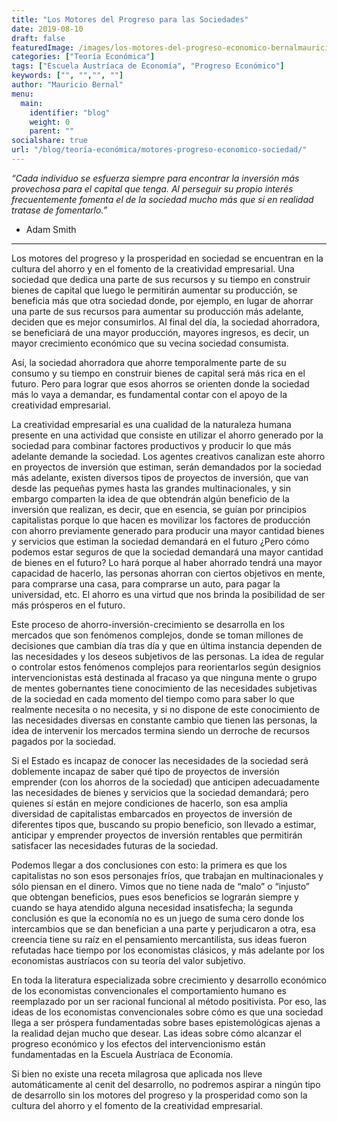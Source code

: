 ```yaml
---
title: "Los Motores del Progreso para las Sociedades"
date: 2019-08-10
draft: false
featuredImage: /images/los-motores-del-progreso-economico-bernalmauricio.jpg
categories: ["Teoría Económica"]
tags: ["Escuela Austríaca de Economía", "Progreso Económico"]
keywords: ["", "","", ""]
author: "Mauricio Bernal"
menu:
  main:
    identifier: "blog"
    weight: 0 
    parent: ""
socialshare: true
url: "/blog/teoría-económica/motores-progreso-economico-sociedad/"
---
```

*"Cada individuo se esfuerza siempre para encontrar la inversión más provechosa para el capital que tenga. Al perseguir su propio interés frecuentemente fomenta el de la sociedad mucho más que si en realidad tratase de fomentarlo."* 

- Adam Smith

---

Los motores del progreso y la prosperidad en sociedad se encuentran en la cultura del ahorro y en el fomento de la creatividad empresarial. Una sociedad que dedica una parte de sus recursos y su tiempo en construir bienes de capital que luego le permitirán aumentar su producción, se beneficia más que otra sociedad donde, por ejemplo, en lugar de ahorrar una parte de sus recursos para aumentar su producción más adelante, deciden que es mejor consumirlos. Al final del día, la sociedad ahorradora, se beneficiará de una mayor producción, mayores ingresos, es decir, un mayor crecimiento económico que su vecina sociedad consumista.

Así, la sociedad ahorradora que ahorre temporalmente parte de su consumo y su tiempo en construir bienes de capital será más rica en el futuro. Pero para lograr que esos ahorros se orienten donde la sociedad más lo vaya a demandar, es fundamental contar con el apoyo de la creatividad empresarial.

La creatividad empresarial es una cualidad de la naturaleza humana presente en una actividad que consiste en utilizar el ahorro generado por la sociedad para combinar factores productivos y producir lo que más adelante demande la sociedad. Los agentes creativos canalizan este ahorro en proyectos de inversión que estiman, serán demandados por la sociedad más adelante, existen diversos tipos de proyectos de inversión, que van desde las pequeñas pymes hasta las grandes multinacionales, y sin embargo comparten la idea de que obtendrán algún beneficio de la inversión que realizan, es decir, que en esencia, se guían por principios capitalistas porque lo que hacen es movilizar los factores de producción con ahorro previamente generado para producir una mayor cantidad bienes y servicios que estiman la sociedad demandará en el futuro ¿Pero cómo podemos estar seguros de que la sociedad demandará una mayor cantidad de bienes en el futuro? Lo hará porque al haber ahorrado tendrá una mayor capacidad de hacerlo, las personas ahorran con ciertos objetivos en mente, para comprarse una casa, para comprarse un auto, para pagar la universidad, etc. El ahorro es una virtud que nos brinda la posibilidad de ser más prósperos en el futuro.

Este proceso de ahorro-inversión-crecimiento se desarrolla en los mercados que son fenómenos complejos, donde se toman millones de decisiones que cambian día tras día y que en última instancia dependen de las necesidades y los deseos subjetivos de las personas. La idea de regular o controlar estos fenómenos complejos para reorientarlos según designios intervencionistas está destinada al fracaso ya que ninguna mente o grupo de mentes gobernantes tiene conocimiento de las necesidades subjetivas de la sociedad en cada momento del tiempo como para  saber lo que realmente necesita o no necesita, y si no dispone de este conocimiento de las necesidades diversas en constante cambio que tienen las personas, la idea de intervenir los mercados termina siendo un derroche de recursos pagados por la sociedad.

Si el Estado es incapaz de conocer las necesidades de la sociedad será doblemente incapaz de saber qué tipo de proyectos de inversión emprender (con los ahorros de la sociedad) que anticipen adecuadamente las necesidades de bienes y servicios que la sociedad demandará; pero quienes sí están en mejore condiciones de hacerlo, son esa amplia diversidad de capitalistas embarcados en proyectos de inversión de diferentes tipos que, buscando su propio beneficio, son llevado a estimar, anticipar y emprender proyectos de inversión rentables que permitirán satisfacer las necesidades futuras de la sociedad.

Podemos llegar a dos conclusiones con esto: la primera es que los capitalistas no son esos personajes fríos, que trabajan en multinacionales y sólo piensan en el dinero. Vimos que no tiene nada de “malo” o “injusto” que obtengan beneficios, pues esos beneficios se lograrán siempre y cuando se haya atendido alguna necesidad insatisfecha; la segunda conclusión es que la economía no es un juego de suma cero donde los intercambios que se dan benefician a una parte y perjudicaron a otra, esa creencia tiene su raíz en el pensamiento mercantilista, sus ideas fueron refutadas hace tiempo por los economistas clásicos, y más adelante por los economistas austríacos con su teoría del valor subjetivo.

En toda la literatura especializada sobre crecimiento y desarrollo económico de los economistas convencionales el comportamiento humano es reemplazado por un ser racional funcional al método positivista. Por eso, las ideas de los economistas convencionales sobre cómo es que una sociedad llega a ser próspera fundamentadas sobre bases epistemológicas ajenas a la realidad dejan mucho que desear. Las ideas sobre cómo alcanzar el progreso económico y los efectos del intervencionismo están fundamentadas en la Escuela Austríaca de Economía.

Si bien no existe una receta milagrosa que aplicada nos lleve automáticamente al cenit del desarrollo, no podremos aspirar a ningún tipo de desarrollo sin los motores del progreso y la prosperidad como son la cultura del ahorro y el fomento de la creatividad empresarial.